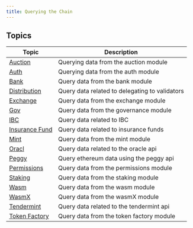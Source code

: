 ```yaml
---
title: Querying the Chain
---
```


## Topics

| Topic                                | Description                                    |
| ------------------------------------ | ---------------------------------------------- |
| [Auction](auction.md)                | Querying data from the auction module          |
| [Auth](auth.md)                      | Querying data from the auth module             |
| [Bank](bank.md)                      | Query data from the bank module                |
| [Distribution](distribution.md)      | Query data related to delegating to validators |
| [Exchange](exchange.md)              | Query data from the exchange module            |
| [Gov](governance.md)                 | Query data from the governance module          |
| [IBC](ibc.md)                        | Query data related to IBC                      |
| [Insurance Fund](insurance-funds.md) | Query data related to insurance funds          |
| [Mint](mint.md)                      | Query data from the mint module                |
| [Oracl](oracle.md)                   | Query data related to the oracle api           |
| [Peggy](peggy.md)                    | Query ethereum data using the peggy api        |
| [Permissions](permissions.md)        | Query data from the permissions module         |
| [Staking](staking.md)                | Query data from the staking module             |
| [Wasm](wasm.md)                      | Query data from the wasm module                |
| [WasmX](wasmx.md)                    | Query data from the wasmX module               |
| [Tendermint](tendermint.md)          | Query data related to the tendermint api       |
| [Token Factory](token-factory.md)    | Query data from the token factory module       |
